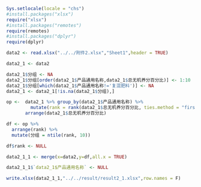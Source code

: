 ```r
Sys.setlocale(locale = "chs")
#install.packages("xlsx")
require("xlsx")
#install.packages("remotes")
require(remotes)
#install.packages("dplyr")
require(dplyr)
```

```r
data2 <- read.xlsx("../../附件2.xlsx","Sheet1",header = TRUE)
```

```r
data2_1 <- data2

data2_1$分组 <- NA
data2_1$分组[order(data2_1$产品通用名称,data2_1$总无机养分百分比)] <- 1:10
data2_1$分组[which(data2_1$产品通用名称!='复混肥料')] <- NA
data2_1 <- data2_1[!is.na(data2_1$分组),]

op <-  data2_1 %>% group_by(data2_1$产品通用名称) %>%
	     mutate(rank = rank(data2_1$总无机养分百分比, ties.method = "first")) %>% 
       arrange(data2_1$总无机养分百分比)

df <- op %>%
  arrange(rank) %>%
  mutate(分组 = ntile(rank, 10))

df$rank <- NULL

data2_1_1 <- merge(x=data2,y=df,all.x = TRUE)

data2_1_1$`data2_1$产品通用名称` <- NULL

write.xlsx(data2_1_1,"../../result/result2_1.xlsx",row.names = F)

```


